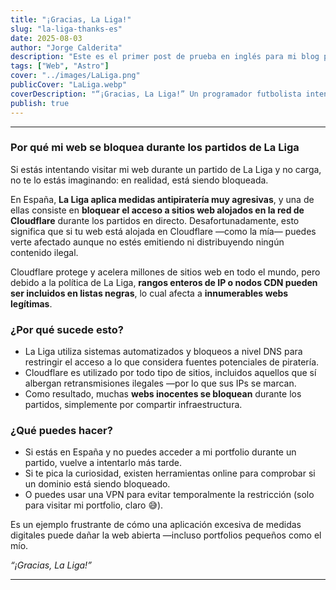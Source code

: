 ```yaml
---
title: "¡Gracias, La Liga!"
slug: "la-liga-thanks-es"
date: 2025-08-03
author: "Jorge Calderita"
description: "Este es el primer post de prueba en inglés para mi blog personal."
tags: ["Web", "Astro"]
cover: "../images/LaLiga.png"
publicCover: "LaLiga.webp"
coverDescription: "“¡Gracias, La Liga!” Un programador futbolista intenta marcar gol en la portería de su web, que es—literalmente—un muro de ladrillos."
publish: true
---
```

---

### Por qué mi web se bloquea durante los partidos de La Liga

Si estás intentando visitar mi web durante un partido de La Liga y no carga, no te lo estás imaginando: en realidad, está siendo bloqueada.

En España, **La Liga aplica medidas antipiratería muy agresivas**, y una de ellas consiste en **bloquear el acceso a sitios web alojados en la red de Cloudflare** durante los partidos en directo. Desafortunadamente, esto significa que si tu web está alojada en Cloudflare —como la mía— puedes verte afectado aunque no estés emitiendo ni distribuyendo ningún contenido ilegal.

Cloudflare protege y acelera millones de sitios web en todo el mundo, pero debido a la política de La Liga, **rangos enteros de IP o nodos CDN pueden ser incluidos en listas negras**, lo cual afecta a **innumerables webs legítimas**.

### ¿Por qué sucede esto?

- La Liga utiliza sistemas automatizados y bloqueos a nivel DNS para restringir el acceso a lo que considera fuentes potenciales de piratería.
- Cloudflare es utilizado por todo tipo de sitios, incluidos aquellos que sí albergan retransmisiones ilegales —por lo que sus IPs se marcan.
- Como resultado, muchas **webs inocentes se bloquean** durante los partidos, simplemente por compartir infraestructura.

### ¿Qué puedes hacer?

- Si estás en España y no puedes acceder a mi portfolio durante un partido, vuelve a intentarlo más tarde.
- Si te pica la curiosidad, existen herramientas online para comprobar si un dominio está siendo bloqueado.
- O puedes usar una VPN para evitar temporalmente la restricción (solo para visitar mi portfolio, claro 😅).

Es un ejemplo frustrante de cómo una aplicación excesiva de medidas digitales puede dañar la web abierta —incluso portfolios pequeños como el mío.

_“¡Gracias, La Liga!”_

---